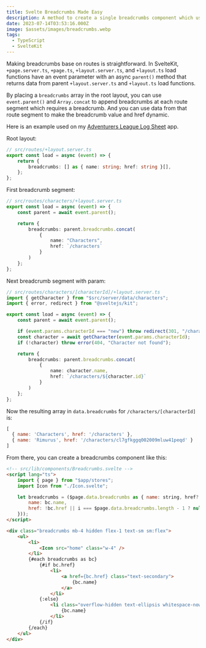 ```yaml
---
title: Svelte Breadcrumbs Made Easy
description: A method to create a single breadcrumbs component which uses route data to generate breadcrumbs.
date: 2023-07-14T03:53:16.000Z
image: $assets/images/breadcrumbs.webp
tags:
  - TypeScript
  - SvelteKit
---
```


Making breadcrumbs base on routes is straightforward. In SvelteKit, `+page.server.ts`, `+page.ts`, `+layout.server.ts`, and `+layout.ts` load functions have an event parameter with an async `parent()` method that returns data from parent `+layout.server.ts` and `+layout.ts` load functions.

By placing a `breadcrumbs` array in the root layout, you can use `event.parent()` and `Array.concat` to append breadcrumbs at each route segment which requires a breadcrumb. And you can use data from that route segment to make the breadcrumb value and href dynamic.

Here is an example used on my [Adventurers League Log Sheet](https://ddal.dekok.app/) app.

Root layout:

```ts
// src/routes/+layout.server.ts
export const load = async (event) => {
    return {
        breadcrumbs: [] as { name: string; href: string }[],
    };
};
```

First breadcrumb segment:

```ts
// src/routes/characters/+layout.server.ts
export const load = async (event) => {
    const parent = await event.parent();

    return {
        breadcrumbs: parent.breadcrumbs.concat(
            {
                name: "Characters",
                href: `/characters`
            }
        )
    };
};
```

Next breadcrumb segment with param:

```ts
// src/routes/characters/[characterId]/+layout.server.ts
import { getCharacter } from "$src/server/data/characters";
import { error, redirect } from "@sveltejs/kit";

export const load = async (event) => {
    const parent = await event.parent();

    if (event.params.characterId === "new") throw redirect(301, "/characters/new/edit");
    const character = await getCharacter(event.params.characterId);
    if (!character) throw error(404, "Character not found");

    return {
        breadcrumbs: parent.breadcrumbs.concat(
            {
                name: character.name,
                href: `/characters/${character.id}`
            }
        )
    };
};
```

Now the resulting array in `data.breadcrumbs` for `/characters/[characterId]` is:

```js
[
  { name: 'Characters', href: '/characters' },
  { name: 'Rimurus', href: '/characters/cl7gfkggq002009mluw41peqd' }
]
```

From there, you can create a breadcrumbs component like this:

```html
<!-- src/lib/components/Breadcrumbs.svelte -->
<script lang="ts">
    import { page } from "$app/stores";
    import Icon from "./Icon.svelte";

    let breadcrumbs = ($page.data.breadcrumbs as { name: string, href?: string }[]).map((bc, i) => ({
        name: bc.name,
        href: !bc.href || i === $page.data.breadcrumbs.length - 1 ? null : bc.href,
    }));
</script>

<div class="breadcrumbs mb-4 hidden flex-1 text-sm sm:flex">
    <ul>
        <li>
            <Icon src="home" class="w-4" />
        </li>
        {#each breadcrumbs as bc}
            {#if bc.href}
                <li>
                    <a href={bc.href} class="text-secondary">
                        {bc.name}
                    </a>
                </li>
            {:else}
                <li class="overflow-hidden text-ellipsis whitespace-nowrap dark:drop-shadow-md">
                    {bc.name}
                </li>
            {/if}
        {/each}
    </ul>
</div>
```
